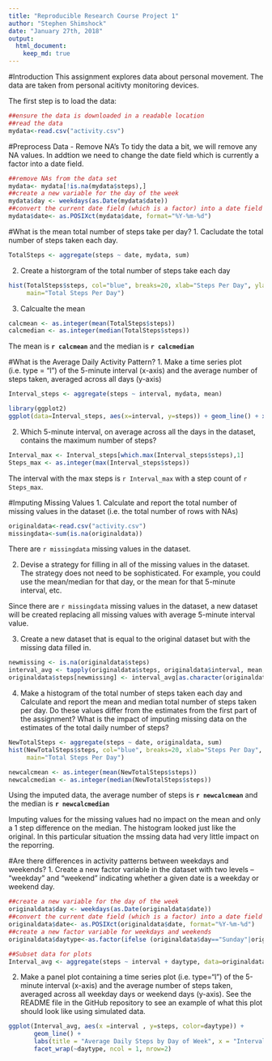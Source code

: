 ```yaml
---
title: "Reproducible Research Course Project 1"
author: "Stephen Shimshock"
date: "January 27th, 2018"
output: 
  html_document:
    keep_md: true
---
```


#Introduction
This assignment explores data about personal movement. The data are taken from personal acitivty monitoring devices. 

The first step is to load the data:
```r
##ensure the data is downloaded in a readable location
##read the data
mydata<-read.csv("activity.csv")
```

#Preprocess Data - Remove NA's 
To tidy the data a bit, we will remove any NA values. In addtion we need to change the date field which is currently a factor into a date field.
```r
##remove NAs from the data set
mydata<- mydata[!is.na(mydata$steps),]
##create a new variable for the day of the week
mydata$day <- weekdays(as.Date(mydata$date))
##convert the current date field (which is a factor) into a date field
mydata$date<- as.POSIXct(mydata$date, format="%Y-%m-%d")
```

#What is the mean total number of steps take per day?
1. Cacludate the total number of steps taken each day.
```r
TotalSteps <- aggregate(steps ~ date, mydata, sum)
```
2. Create a historgram of the total number of steps take each day
```r
hist(TotalSteps$steps, col="blue", breaks=20, xlab="Steps Per Day", ylab="Frequency",
     main="Total Steps Per Day")
```

3. Calcualte the mean
```r
calcmean <- as.integer(mean(TotalSteps$steps))
calcmedian <- as.integer(median(TotalSteps$steps))
```

The mean is __`r calcmean`__ and the median is __`r calcmedian`__

#What is the Average Daily Activity Pattern?
1. Make a time series plot (i.e. type = "l") of the 5-minute interval (x-axis) and the average number of steps taken, averaged across all days (y-axis)
```r
Interval_steps <- aggregate(steps ~ interval, mydata, mean)
```

```r
library(ggplot2)
ggplot(data=Interval_steps, aes(x=interval, y=steps)) + geom_line() + xlab("5 Minute Interval")+ ylab("Average Steps Taken")
```

2. Which 5-minute interval, on average across all the days in the dataset, contains the maximum number of steps?
```r
Interval_max <- Interval_steps[which.max(Interval_steps$steps),1]
Steps_max <- as.integer(max(Interval_steps$steps))
```

The interval with the max steps is `r Interval_max` with a step count of `r Steps_max`.

#Imputing Missing Values
1. Calculate and report the total number of missing values in the dataset (i.e. the total number of rows with NAs)
```r
originaldata<-read.csv("activity.csv")
missingdata<-sum(is.na(originaldata))
```
There are `r missingdata` missing values in the dataset.

2. Devise a strategy for filling in all of the missing values in the dataset. The strategy does not need to be sophisticated. For example, you could use the mean/median for that day, or the mean for that 5-minute interval, etc.

Since there are `r missingdata` missing values in the dataset, a new dataset will be created replacing all missing values with average 5-minute interval value.

3. Create a new dataset that is equal to the original dataset but with the missing data filled in.
```r
newmissing <- is.na(originaldata$steps)
interval_avg <- tapply(originaldata$steps, originaldata$interval, mean, na.rm=TRUE, simplify=T)
originaldata$steps[newmissing] <- interval_avg[as.character(originaldata$interval[newmissing])]
```

4. Make a histogram of the total number of steps taken each day and Calculate and report the mean and median total number of steps taken per day. Do these values differ from the estimates from the first part of the assignment? What is the impact of imputing missing data on the estimates of the total daily number of steps?
```r
NewTotalSteps <- aggregate(steps ~ date, originaldata, sum)
hist(NewTotalSteps$steps, col="blue", breaks=20, xlab="Steps Per Day", ylab="Frequency",
     main="Total Steps Per Day")
```

```r
newcalcmean <- as.integer(mean(NewTotalSteps$steps))
newcalcmedian <- as.integer(median(NewTotalSteps$steps))
```

Using the imputed data, the average number of steps is __`r newcalcmean`__ and the median is __`r newcalcmedian`__

Imputing values for the missing values had no impact on the mean and only a 1 step difference on the median. The histogram looked just like the original. In this particular situation the mssing data had very little impact on the reporring.

#Are there differences in activity patterns between weekdays and weekends?
1. Create a new factor variable in the dataset with two levels – “weekday” and “weekend” indicating whether a given date is a weekday or weekend day.
```r
##create a new variable for the day of the week
originaldata$day <- weekdays(as.Date(originaldata$date))
##convert the current date field (which is a factor) into a date field
originaldata$date<- as.POSIXct(originaldata$date, format="%Y-%m-%d")
##create a new factor variable for weekdays and weekends
originaldata$daytype<-as.factor(ifelse (originaldata$day=="Sunday"|originaldata$day=="Saturday", "Weekend","Weekday"))

##Subset data for plots
Interval_avg <- aggregate(steps ~ interval + daytype, data=originaldata, mean)
```
2. Make a panel plot containing a time series plot (i.e. type="l") of the 5-minute interval (x-axis) and the average number of steps taken, averaged across all weekday days or weekend days (y-axis). See the README file in the GitHub repository to see an example of what this plot should look like using simulated data.
```r
ggplot(Interval_avg, aes(x =interval , y=steps, color=daytype)) +
       geom_line() +
       labs(title = "Average Daily Steps by Day of Week", x = "Interval", y = "Number of Steps") +
       facet_wrap(~daytype, ncol = 1, nrow=2)
```
